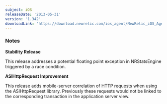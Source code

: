 ```yaml
---
subject: iOS
releaseDate: '2013-05-31'
version: '1.342'
downloadLink: 'https://download.newrelic.com/ios_agent/NewRelic_iOS_Agent_1.342.zip'
---
```


### Notes

**Stability Release**

This release addresses a potential floating point exception in NRStatsEngine triggered by a race condition.

**ASIHttpRequest Improvement**

This release adds mobile-server correlation of HTTP requests when using the ASIHttpRequest library. Previously these requests would not be linked to the corresponding transaction in the application server view.
